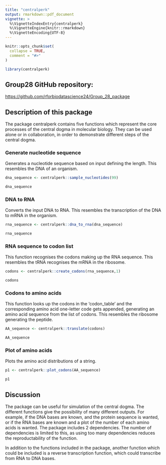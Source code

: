 ```yaml
---
title: "centralperk"
output: rmarkdown::pdf_document
vignette: >
  %\VignetteIndexEntry{centralperk}
  %\VignetteEngine{knitr::rmarkdown}
  %\VignetteEncoding{UTF-8}
---
```


```r
knitr::opts_chunk$set(
  collapse = TRUE,
  comment = "#>"
)
```

```r
library(centralperk)
```

## Group28 GitHub repository:

<https://github.com/rforbiodatascience24/Group_28_package>

## Description of this package

The package centralperk contains five functions which represent the core processes of the central dogma in molecular biology. They can be used alone or in collaboration, in order to demonstrate different steps of the central dogma.

### Generate nucleotide sequence

Generates a nucleotide sequence based on input defining the length. This resembles the DNA of an organism.

```r
dna_sequence <- centralperk::sample_nucleotides(99)

dna_sequence
```

### DNA to RNA

Converts the input DNA to RNA. This resembles the transcription of the DNA to mRNA in the organism.

```r
rna_sequence <- centralperk::dna_to_rna(dna_sequence)

rna_sequence
```

### RNA sequence to codon list

This function recognises the codons making up the RNA sequence. This resembles the tRNA recognises the mRNA in the ribosome.

```r
codons <- centralperk::create_codons(rna_sequence,1)

codons
```

### Codons to amino acids

This function looks up the codons in the 'codon_table' and the corresponding amino acid one-letter code gets appended, generating an amino acid sequence from the list of codons. This resembles the ribosome generating the peptide.

```r
AA_sequence <- centralperk::translate(codons)

AA_sequence
```

### Plot of amino acids

Plots the amino acid distributions of a string.

```r
p1 <- centralperk::plot_codons(AA_sequence)

p1
```

## Discussion

The package can be useful for simulation of the central dogma. The different functions give the possibility of many different outputs. For example, if the DNA bases are known, and the protein sequence is wanted, or if the RNA bases are known and a plot of the number of each amino acids is wanted.
The package includes 2 dependencies. The number of dependencies is limited to this, as using too many dependencies reduces the reproductability of the function.

In addition to the functions included in the package, another function which could be included is a reverse transcription function, which could transcribe from RNA to DNA bases.
